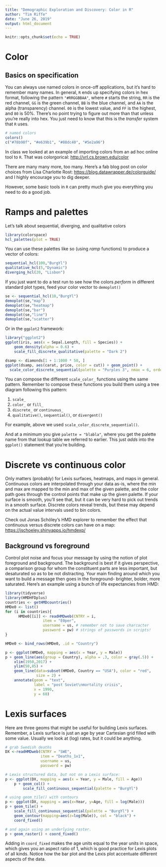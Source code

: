 ```yaml
---
title: "Demographic Exploration and Discovery: Color in R"
author: "Tim Riffe"
date: "June 26, 2019"
output: html_document
---
```


```r
knitr::opts_chunk$set(echo = TRUE)
```

# Color

## Basics on specification

You can always use named colors in once-off applications, but it's hard to remember many names. In general, `R` ends up specifying colors in hex format, following the pattern `"#RRGGBBAA"`, where `#` starts the string, `RR` is the red channel, `GG` is the green channel, `BB` is the blue channel, and `AA` is the alpha (transparency) channel. `00` is the lowest value, and `FF` is the highest, and `80` is 50%. There's no point trying to figure out more than that unless you're really into hex. You just need to know that this is the *transfer* system that `R` uses. 

```r
# named colors
colors()
c("#78b98f", "#e639b1", "#88dc40", "#5e2a96")
```

In class we looked at an example of importing colors from an ad hoc online tool to `R`. 
That was colorgorical: [http://vrl.cs.brown.edu/color](http://vrl.cs.brown.edu/color) 

There are many many more, too many. Here's a fab blog post on color choices from Lisa Charlotte Rost: [https://blog.datawrapper.de/colorguide/](https://blog.datawrapper.de/colorguide/) and I highly encourage you to dig deeper.

However, some basic tools in `R` can pretty much give you everything you need to do a good job.

# Ramps and palettes

Let's talk about sequential, diverging, and qualitative colors
```r
library(colorspace)
hcl_palettes(plot = TRUE)
```
You can use these palettes like so (using *ramp* functions) to produce a vector of colors:
```r
sequential_hcl(100,"BurgYl")
qualitative_hcl(5,"Dynamic")
diverging_hcl(20, "Lisbon")
```

If you just want to do a test run to see how the colors *perform* in different standard plot types, feed your color vector to `demoplot()`
```r
se <- sequential_hcl(10,"BurgYl")
demoplot(se,"map")
demoplot(se,"heatmap")
demoplot(se,"bar")
demoplot(se,"line")
demoplot(se,"scatter")
```

Or in the `ggplot2` framework:
```r
library("ggplot2")
ggplot(iris, aes(x = Sepal.Length, fill = Species)) + 
	geom_density(alpha = 0.6) + 
	scale_fill_discrete_qualitative(palette = "Dark 2")

dsamp <- diamonds[1 + 1:1000 * 50, ]
ggplot(dsamp, aes(carat, price, color = cut)) + geom_point() +
  scale_color_discrete_sequential(palette = "Purples 3", nmax = 6, order = 2:6)
```
You can compose the different `scale_color_` functions using the same pattern. Remember to compose these functions you build them using a tree diagram following this pattern: 

1. `scale_`
2. `color_` or `fill_`
3. `discrete_` or `continuous_`
4. `qualitative()`, `sequential()`, or `divergent()`

For example, above we used `scale_color_discrete_sequential()`.

And at a minimum you give `palette = "blabla"`, where you get the palette name from that lookup table we referred to earlier. This just *adds* into the `ggplot()` statement that you're building.

# Discrete vs continuous color
Only matters (probably) for Lexis surfaces, heatmaps, and maps in general. Continuous colors are interpolated through your data as-is, where the min and max are mapped to the min and max of the given palette, and the color path goes through the control points that make up the given palette. If your surface is smooth, you'll see that, but it can be very hard to pick out trends in a smooth surface. Discrete colors reveal trends, but these may depend on the actual value intervals used to bin colors. 

Check out Jonas Schöley's HMD explorer to remember the effect that continuous versus discrete colors can have on a map: [https://jschoeley.shinyapps.io/hmdexp/](https://jschoeley.shinyapps.io/hmdexp/)

## Background vs foreground

Control plot noise and focus your message by using the notion of plot foreground and background. The background is best if it gives perspective, a comparison group for whom the constituent parts are less important, but desaturated so as to be not distracting. Your main finding around which you want to build a message then goes in the foreground- brighter, bolder, more saturated. Here's an example using a bunch of life expectancies from HMD:
```r
library(tidyverse)
library(HMDHFDplus)
countries <- getHMDcountries()
HMDe0 <- list()
for (i in countries){
	  HMDe0[[i]] <- readHMDweb(CNTRY = i,
		         item = "E0per", 
	  		     username = us, # remember not to save charcacter
	  		     password = pw) # strings of passwords in scripts!
}

HMDe0 <- bind_rows(HMDe0, .id = "Country")

p <- ggplot(HMDe0, mapping = aes(x = Year, y = Male))
p + geom_line(aes(group = Country), alpha = .3, color = gray(.5)) + 
	xlim(1950,2017) + 
	ylim(50,85) + 
	geom_line(data=subset(HMDe0, Country == "USA"), color = "red",
			  size = 2) + 
	annotate(geom = "text", 
			 label = "post Soviet\nmortality crisis",
			 x = 1990,
			 y = 60)
```

# Lexis surfaces

Here are three geoms that might be useful for building Lexis surfaces. Remember, a Lexis surface is just an age by year Cartesian grid filled with some value. Usually we look at (log) rates, but it could be anything.

```r
# grab Swedish deaths
DX <-readHMDweb(CNTRY = "SWE",
				item = "Deaths_1x1",
				username = us, 
				password = pw)

# Lexis structured data, but not on a Lexis surface:
p <- ggplot(DX, mapping = aes(x = Year, y = Male, fill = Age)) 
	p + geom_col() + 
		scale_fill_continuous_sequential(palette = "BurgYl") 

# using geom_tile() with contours
p <- ggplot(DX, mapping = aes(x=Year, y=Age, fill = log(Male)))
p + geom_tile() +
	scale_fill_continuous_sequential(palette = "BurgYl") + 
	geom_contour(mapping=aes(z=log(Male)), col = "black") + 
	coord_fixed()

# and again using an underlying raster.
p + geom_raster() + coord_fixed()
```

Adding in `coord_fixed` makes the age units equal to the year units in space, which gives you an aspect ratio of 1, which is good practice for Lexis plots of all kinds. Notice how the bar plot and the Lexis plot accentuate different aspects of the data. 